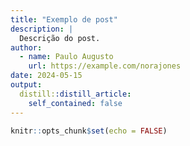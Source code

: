 ```yaml
---
title: "Exemplo de post"
description: |
  Descrição do post.
author:
  - name: Paulo Augusto
    url: https://example.com/norajones
date: 2024-05-15
output:
  distill::distill_article:
    self_contained: false
---
```


```r
knitr::opts_chunk$set(echo = FALSE)
```